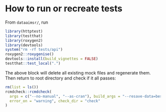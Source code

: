 # How to run or recreate tests

From `dataaimsr/`, run

```r
library(httptest)
library(testthat)
library(roxygen2)
library(devtools)
system("rm -rf tests/api")
roxygen2::roxygenise()
devtools::install(build_vignettes = FALSE)
testthat::test_local(".")
```

The above block will delete all existing mock files and regenerate them. Then return to root directory and check if it all passes:

```r
rm(list = ls())
rcmdcheck::rcmdcheck(
  args = c("--no-manual", "--as-cran"), build_args = "--resave-data=best",
  error_on = "warning", check_dir = "check"
)
```
